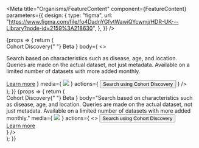 

<Meta
    title="Organisms/FeatureContent"
    component={FeatureContent}
    parameters={{
        design: {
            type: "figma",
            url: "https://www.figma.com/file/fo4DadnYGfvtWawiQYcwmj/HDR-UK---Library?node-id=2159%3A218630",
        },
    }}
/>

<Canvas>
    <Story name="Horizontal">
        {props => {
            return (
                <div>
                    <FeatureContent
                        maxWidth="500px"
                        variant="horizontal"
                        header={
                            <>
                                Cohort Discovery{" "}
                                <Tag variant="success" ml={2}>
                                    Beta
                                </Tag>
                            </>
                        }
                        body={
                            <>
                                <P mb={2}>
                                    Search based on characteristics such as
                                    disease, age, and location. Queries are made
                                    on the actual dataset, not just metadata.
                                    Available on a limited number of datasets
                                    with more added monthly.
                                </P>
                                <a href="#">Learn more</a>
                            </>
                        }
                        media={
                            <img src="https://www.cameraegg.org/wp-content/uploads/2015/06/canon-powershot-g3-x-sample-images-1.jpg" />
                        }
                        actions={
                            <Button variant="secondary">
                                Search using Cohort Discovery
                            </Button>
                        }
                    />
                </div>
            );
        }}
    </Story>
    <Story name="Vertical">
        {props => {
            return (
                <div>
                    <FeatureContent
                        maxWidth="284px"
                        variant="vertical"
                        header={
                            <Box display="flex" width="100%">
                                Cohort Discovery{" "}
                                <Box flexGrow={1} textAlign="right">
                                    <Tag variant="success" ml={2}>
                                        Beta
                                    </Tag>
                                </Box>
                            </Box>
                        }
                        body="Search based on characteristics such as disease, age, and location. Queries are made on the actual dataset, not just metadata. Available on a limited number of datasets with more added monthly."
                        media={
                            <img src="https://www.cameraegg.org/wp-content/uploads/2015/06/canon-powershot-g3-x-sample-images-1.jpg" />
                        }
                        actions={
                            <>
                                <Button variant="secondary" mb={3}>
                                    Search using Cohort Discovery
                                </Button>
                                <div>
                                    <a href="#">Learn more</a>
                                </div>
                            </>
                        }
                    />
                </div>
            );
        }}
    </Story>
</Canvas>
